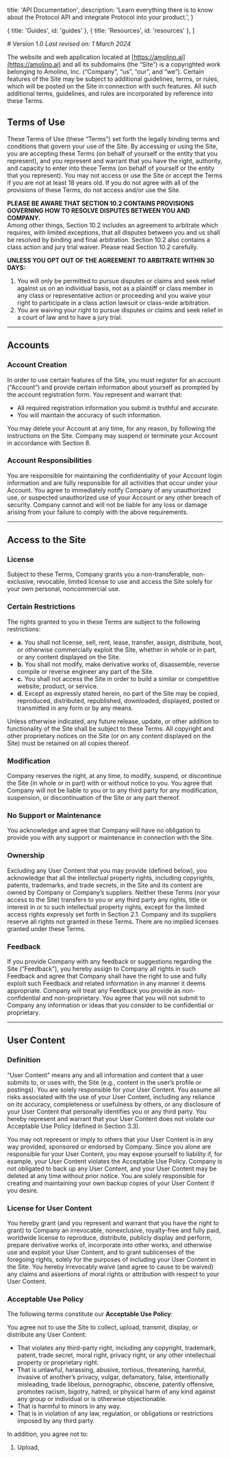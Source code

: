
  title: 'API Documentation',
  description:
    'Learn everything there is to know about the Protocol API and integrate Protocol into your product.',
}

  { title: 'Guides', id: 'guides' },
  { title: 'Resources', id: 'resources' },
]

<HeroPattern /># Version 1.0 _Last revised on: 1 March 2024_

The website and web application located at [https://amolino.ai](https://amolino.ai) and all its subdomains (the “Site”) is a copyrighted work
belonging to Amolino, Inc. (“Company”, “us”, “our”, and “we”). Certain features of the Site may be subject to additional guidelines, terms, or rules,
which will be posted on the Site in connection with such features. All such additional terms, guidelines, and rules are incorporated by reference
into these Terms.

## Terms of Use

These Terms of Use (these “Terms”) set forth the legally binding terms and conditions that govern your use of the Site. By accessing or using the Site,
you are accepting these Terms (on behalf of yourself or the entity that you represent), and you represent and warrant that you have the right,
authority, and capacity to enter into these Terms (on behalf of yourself or the entity that you represent). You may not access or use the Site or accept
the Terms if you are not at least 18 years old. If you do not agree with all of the provisions of these Terms, do not access and/or use the Site.

**PLEASE BE AWARE THAT SECTION 10.2 CONTAINS PROVISIONS GOVERNING HOW TO RESOLVE DISPUTES BETWEEN YOU AND COMPANY.**  
Among other things, Section 10.2 includes an agreement to arbitrate which requires, with limited exceptions, that all disputes between you and us shall be
resolved by binding and final arbitration. Section 10.2 also contains a class action and jury trial waiver. Please read Section 10.2 carefully.

**UNLESS YOU OPT OUT OF THE AGREEMENT TO ARBITRATE WITHIN 30 DAYS:**

1. You will only be permitted to pursue disputes or claims and seek relief against us on an individual basis, not as a plaintiff or class member in any class or
   representative action or proceeding and you waive your right to participate in a class action lawsuit or class-wide arbitration.
2. You are waiving your right to pursue disputes or claims and seek relief in a court of law and to have a jury trial.

---

## Accounts

### Account Creation

In order to use certain features of the Site, you must register for an account (“Account”) and provide certain information about yourself as prompted by the
account registration form. You represent and warrant that:

- All required registration information you submit is truthful and accurate.
- You will maintain the accuracy of such information.

You may delete your Account at any time, for any reason, by following the instructions on the Site. Company may suspend or terminate your Account in
accordance with Section 8.

### Account Responsibilities

You are responsible for maintaining the confidentiality of your Account login information and are fully responsible for all activities that occur under your Account.
You agree to immediately notify Company of any unauthorized use, or suspected unauthorized use of your Account or any other breach of security. Company cannot
and will not be liable for any loss or damage arising from your failure to comply with the above requirements.

---

## Access to the Site

### License

Subject to these Terms, Company grants you a non-transferable, non-exclusive, revocable, limited license to use and access the Site solely for your own personal,
noncommercial use.

### Certain Restrictions

The rights granted to you in these Terms are subject to the following restrictions:

- **a.** You shall not license, sell, rent, lease, transfer, assign, distribute, host, or otherwise commercially exploit the Site, whether in whole or in part,
  or any content displayed on the Site.
- **b.** You shall not modify, make derivative works of, disassemble, reverse compile or reverse engineer any part of the Site.
- **c.** You shall not access the Site in order to build a similar or competitive website, product, or service.
- **d.** Except as expressly stated herein, no part of the Site may be copied, reproduced, distributed, republished, downloaded, displayed, posted or transmitted
  in any form or by any means.

Unless otherwise indicated, any future release, update, or other addition to functionality of the Site shall be subject to these Terms. All copyright
and other proprietary notices on the Site (or on any content displayed on the Site) must be retained on all copies thereof.

### Modification

Company reserves the right, at any time, to modify, suspend, or discontinue the Site (in whole or in part) with or without notice to you. You agree that
Company will not be liable to you or to any third party for any modification, suspension, or discontinuation of the Site or any part thereof.

### No Support or Maintenance

You acknowledge and agree that Company will have no obligation to provide you with any support or maintenance in connection with the Site.

### Ownership

Excluding any User Content that you may provide (defined below), you acknowledge that all the intellectual property rights, including copyrights,
patents, trademarks, and trade secrets, in the Site and its content are owned by Company or Company’s suppliers. Neither these Terms (nor your access to
the Site) transfers to you or any third party any rights, title or interest in or to such intellectual property rights, except for the limited access rights
expressly set forth in Section 2.1. Company and its suppliers reserve all rights not granted in these Terms. There are no implied licenses granted under these Terms.

### Feedback

If you provide Company with any feedback or suggestions regarding the Site (“Feedback”), you hereby assign to Company all rights in such Feedback and agree that
Company shall have the right to use and fully exploit such Feedback and related information in any manner it deems appropriate. Company will treat any Feedback
you provide as non-confidential and non-proprietary. You agree that you will not submit to Company any information or ideas that you consider to be confidential or proprietary.

---

## User Content

### Definition

“User Content” means any and all information and content that a user submits to, or uses with, the Site (e.g., content in the user’s profile or postings). You are solely
responsible for your User Content. You assume all risks associated with the use of your User Content, including any reliance on its accuracy, completeness or usefulness by others,
or any disclosure of your User Content that personally identifies you or any third party. You hereby represent and warrant that your User Content does not violate our
Acceptable Use Policy (defined in Section 3.3).

You may not represent or imply to others that your User Content is in any way provided, sponsored or endorsed by Company. Since you alone are responsible for your User Content,
you may expose yourself to liability if, for example, your User Content violates the Acceptable Use Policy. Company is not obligated to back up any User Content, and your User Content
may be deleted at any time without prior notice. You are solely responsible for creating and maintaining your own backup copies of your User Content if you desire.

### License for User Content

You hereby grant (and you represent and warrant that you have the right to grant) to Company an irrevocable, nonexclusive, royalty-free and fully paid, worldwide license to
reproduce, distribute, publicly display and perform, prepare derivative works of, incorporate into other works, and otherwise use and exploit your User Content, and to grant
sublicenses of the foregoing rights, solely for the purposes of including your User Content in the Site. You hereby irrevocably waive (and agree to cause to be waived)
any claims and assertions of moral rights or attribution with respect to your User Content.

### Acceptable Use Policy

The following terms constitute our **Acceptable Use Policy**:

You agree not to use the Site to collect, upload, transmit, display, or distribute any User Content:

- That violates any third-party right, including any copyright,
  trademark, patent, trade secret, moral right, privacy right, or any other intellectual property or proprietary right.
- That is unlawful, harassing, abusive, tortious, threatening, harmful, invasive of another’s privacy, vulgar, defamatory, false, intentionally misleading, trade libelous,
  pornographic, obscene, patently offensive, promotes racism, bigotry, hatred, or physical harm of any kind against any group or individual or is otherwise objectionable.
- That is harmful to minors in any way.
- That is in violation of any law, regulation, or obligations or restrictions imposed by any third party.

In addition, you agree not to:

1. Upload,
